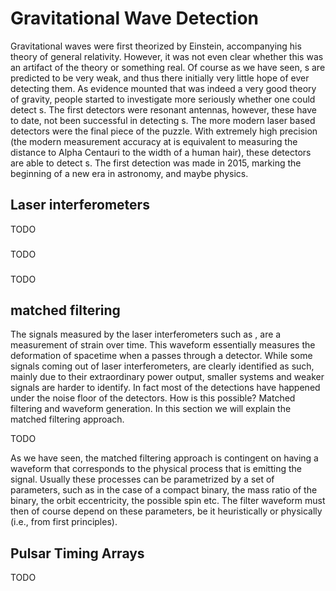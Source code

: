 # Gravitational Wave Detection

Gravitational waves were first theorized by Einstein, accompanying his theory of general relativity. However, it was not even clear whether this was an artifact of the theory or something real. Of course as we have seen, \acr{gw}s are predicted to be very weak, and thus there initially very little hope of ever detecting them. As evidence mounted that \acr{gr} was indeed a very good theory of gravity, people started to investigate more seriously whether one could detect \acr{gw}s. The first detectors were resonant antennas, however, these have to date, not been successful in detecting \acr{gw}s. The more modern laser based detectors were the final piece of the puzzle. With extremely high precision (the modern measurement accuracy at \acr{ligo} is equivalent to measuring the distance to Alpha Centauri to the width of a human hair), these detectors are able to detect \acr{gw}s. The first detection was made in 2015, marking the beginning of a new era in astronomy, and maybe physics.

## Laser interferometers

TODO

### \acr{ligo} {#sec-ligo}

TODO

### \acr{lisa}

TODO

## matched filtering

The signals measured by the laser interferometers such as \acr{ligo}, are a measurement of strain over time. This waveform essentially measures the deformation of spacetime when a \acr{gw} passes through a detector. While some \acr{gw} signals coming out of laser interferometers, are clearly identified as such, mainly due to their extraordinary power output, smaller systems and weaker signals are harder to identify. In fact most of the detections have happened under the noise floor of the detectors. How is this possible? Matched filtering and waveform generation. In this section we will explain the matched filtering approach. 

TODO

As we have seen, the matched filtering approach is contingent on having a waveform that corresponds to the physical process that is emitting the signal. Usually these processes can be parametrized by a set of parameters, such as in the case of a compact binary, the mass ratio of the binary, the orbit eccentricity, the possible spin etc. The filter waveform must then of course depend on these parameters, be it heuristically or physically (i.e., from first principles). 



## Pulsar Timing Arrays


TODO


